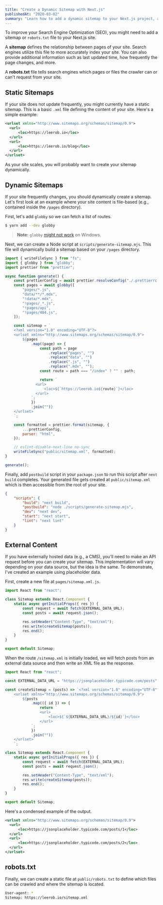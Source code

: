 ```yaml
---
title: "Create a Dynamic Sitemap with Next.js"
publishedAt: "2020-03-02"
summary: "Learn how to add a dynamic sitemap to your Next.js project, along with a robots.txt file for optimal SEO."
---
```


To improve your Search Engine Optimization (SEO), you might need to add a sitemap or `robots.txt` file to your Next.js site.

A **sitemap** defines the relationship between pages of your site. Search engines utilize
this file to more accurately index your site. You can also provide additional information
such as last updated time, how frequently the page changes, and more.

A **robots.txt** file tells search engines which pages or files the crawler can or can't request from your site.

## Static Sitemaps

If your site does not update frequently, you might currently have a static sitemap.
This is a basic `.xml` file defining the content of your site. Here's a simple example:

```xml
<urlset xmlns="http://www.sitemaps.org/schemas/sitemap/0.9">
  <url>
      <loc>https://leerob.io</loc>
  </url>
  <url>
      <loc>https://leerob.io/blog</loc>
  </url>
</urlset>
```

As your site scales, you will probably want to create your sitemap dynamically.

## Dynamic Sitemaps

If your site frequently changes, you should dynamically create a sitemap.
Let's first look at an example where your site content is file-based (e.g., contained inside the `/pages` directory).

First, let's add `globby` so we can fetch a list of routes.

```bash
$ yarn add --dev globby
```

> **Note:** `globby` [might not work](https://github.com/leerob/leerob.io/issues/293) on Windows.

Next, we can create a Node script at `scripts/generate-sitemap.mjs`.
This file will dynamically build a sitemap based on your `/pages` directory.

```js
import { writeFileSync } from "fs";
import { globby } from "globby";
import prettier from "prettier";

async function generate() {
    const prettierConfig = await prettier.resolveConfig("./.prettierrc.js");
    const pages = await globby([
        "pages/*.js",
        "data/**/*.mdx",
        "!data/*.mdx",
        "!pages/_*.js",
        "!pages/api",
        "!pages/404.js",
    ]);

    const sitemap = `
    <?xml version="1.0" encoding="UTF-8"?>
    <urlset xmlns="http://www.sitemaps.org/schemas/sitemap/0.9">
        ${pages
            .map((page) => {
                const path = page
                    .replace("pages", "")
                    .replace("data", "")
                    .replace(".js", "")
                    .replace(".mdx", "");
                const route = path === "/index" ? "" : path;

                return `
              <url>
                  <loc>${`https://leerob.io${route}`}</loc>
              </url>
            `;
            })
            .join("")}
    </urlset>
    `;

    const formatted = prettier.format(sitemap, {
        ...prettierConfig,
        parser: "html",
    });

    // eslint-disable-next-line no-sync
    writeFileSync("public/sitemap.xml", formatted);
}

generate();
```

Finally, add `postbuild` script in your `package.json` to run this script after `next build` completes.
Your generated file gets created at `public/sitemap.xml` which is then accessible from the root of your site.

```json
{
    "scripts": {
        "build": "next build",
        "postbuild": "node ./scripts/generate-sitemap.mjs",
        "dev": "next dev",
        "start": "next start",
        "lint": "next lint"
    }
}
```

## External Content

If you have externally hosted data (e.g., a CMS), you'll need to make an API request
before you can create your sitemap. This implementation will vary depending on your data source,
but the idea is the same. To demonstrate, I've created an example using placeholder data.

First, create a new file at `pages/sitemap.xml.js`.

```js
import React from "react";

class Sitemap extends React.Component {
    static async getInitialProps({ res }) {
        const request = await fetch(EXTERNAL_DATA_URL);
        const posts = await request.json();

        res.setHeader("Content-Type", "text/xml");
        res.write(createSitemap(posts));
        res.end();
    }
}

export default Sitemap;
```

When the route `/sitemap.xml` is initially loaded, we will fetch posts from an external data source
and then write an XML file as the response.

```js
import React from "react";

const EXTERNAL_DATA_URL = "https://jsonplaceholder.typicode.com/posts";

const createSitemap = (posts) => `<?xml version="1.0" encoding="UTF-8"?>
    <urlset xmlns="http://www.sitemaps.org/schemas/sitemap/0.9">
        ${posts
            .map(({ id }) => {
                return `
                <url>
                    <loc>${`${EXTERNAL_DATA_URL}/${id}`}</loc>
                </url>
            `;
            })
            .join("")}
    </urlset>
    `;

class Sitemap extends React.Component {
    static async getInitialProps({ res }) {
        const request = await fetch(EXTERNAL_DATA_URL);
        const posts = await request.json();

        res.setHeader("Content-Type", "text/xml");
        res.write(createSitemap(posts));
        res.end();
    }
}

export default Sitemap;
```

Here's a condensed example of the output.

```xml
<urlset xmlns="http://www.sitemaps.org/schemas/sitemap/0.9">
  <url>
      <loc>https://jsonplaceholder.typicode.com/posts/1</loc>
  </url>
  <url>
      <loc>https://jsonplaceholder.typicode.com/posts/2</loc>
  </url>
</urlset>
```

## robots.txt

Finally, we can create a static file at `public/robots.txt` to define which
files can be crawled and where the sitemap is located.

```bash
User-agent: *
Sitemap: https://leerob.io/sitemap.xml
```

